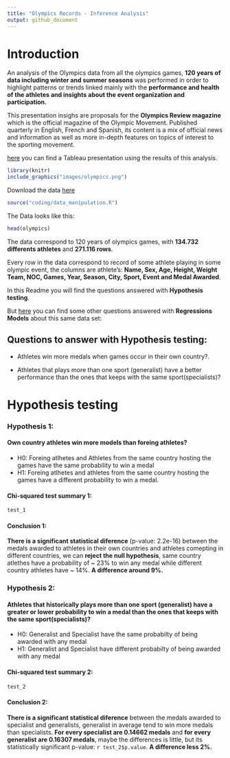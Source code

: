 ---
title: "Olympics Records - Inference Analysis"
output: github_document
---

# Introduction

An analysis of the Olympics data from all the olympics games, **120 years of data including winter and summer seasons** was performed in order to highlight patterns or trends linked mainly with the **performance and health of the athletes and insights about the event organization and participation.**

This presentation insighs are proposals for the **Olympics Review magazine** which is the official magazine of the Olympic Movement. Published quarterly in English, French and Spanish, its content is a mix of official news and information as well as more in-depth features on topics of interest to the sporting movement.

[here](https://public.tableau.com/profile/carlos.dopazo.kozakas#!/vizhome/Olimpics_sport/OlympicsStory) you can find a Tableau presentation using the results of this analysis.

```{r echo=FALSE,message=FALSE, warning=FALSE,out.width="1000px"}
library(knitr)
include_graphics("images/olympics.png")
```

Download the data [here](https://www.dropbox.com/sh/0wqw8fmiwrzr8ef/AABQijjQM522INXX1FCdamzma?dl=0)

```{r, echo=FALSE, message=FALSE, warning=FALSE, }
source("coding/data_manipulation.R")
```

The Data looks like this:
```{r, echo=FALSE, message=FALSE, warning=FALSE, }
head(olympics)
```

The data correspond to 120 years of olympics games, with **134.732 differents athletes** and **271.116 rows**.

Every row in the data correspond to record of some athlete playing in some olympic event, the columns are athlete's: **Name, Sex, Age, Height, Weight Team, NOC, Games, Year, Season, City, Sport, Event and Medal Awarded**.

In this Readme you will find the questions answered with **Hypothesis testing**.

But [here](XXXXXXXXXX) you can find some other questions answered with **Regressions Models** about this same data set:

## Questions to answer with Hypothesis testing:

* Athletes win more medals when games occur in their own country?.

* Athletes that plays more than one sport (generalist) have a better performance than the ones that keeps with the same sport(specialists)?


# Hypothesis testing


### Hypothesis 1:
#### Own country athletes win more models than foreing athletes?
* H0: Foreing atlhetes and Athletes from the same country hosting the games have the same probability to win a medal
* H1: Foreing atlhetes and athletes from the same country hosting the games have a different probability to win a medal.

#### Chi-squared test summary 1:
```{r, echo=FALSE, message=FALSE, warning=FALSE, }
test_1
```

#### Conclusion 1: 
**There is a significant statistical diference** (p-value: 2.2e-16) between the medals awarded to athletes in their own countries and athletes comepting in different countries, we can **reject the null hypothesis**, same country atlethes have a probability of ~ 23% to win any medal while different country athletes have ~ 14%. **A difference around 9%.**


### Hypothesis 2:
#### Athletes that historically plays more than one sport (generalist) have a greater or lower probability to win a medal than the ones that keeps with the same sport(specialists)?

* H0: Generalist and Specialist have the same probabilty of being awarded with any medal
* H1: Generalist and Specialist have different probabilty of being awarded with any medal

#### Chi-squared test summary 2:
```{r, echo=FALSE, message=FALSE, warning=FALSE, }
test_2
```
#### Conclusion 2: 
**There is a significant statistical diference** between the medals awarded to specialist and generalists, generalist in average tend to win more medals than specialists. **For every specialist are 0.14662 medals** and **for every generalist are 0.16307 medals**, maybe the differences is little, but its statistically significant p-value: `r test_2$p.value`. **A difference less 2%.**

